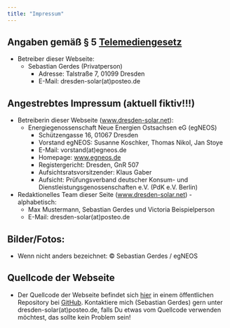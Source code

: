 ```yaml
---
title: "Impressum"
---
```

  
## Angaben gemäß § 5 [Telemediengesetz](https://www.gesetze-im-internet.de/tmg/BJNR017910007.html)
* Betreiber dieser Webseite:
  * Sebastian Gerdes (Privatperson)
    * Adresse: Talstraße 7, 01099 Dresden
    * E-Mail: dresden-solar(at)posteo.de

## Angestrebtes Impressum (aktuell fiktiv!!!)
* Betreiberin dieser Webseite ([www.dresden-solar.net](www.dresden-solar.net)): 
  * Energiegenossenschaft Neue Energien Ostsachsen eG (egNEOS)
    * Schützengasse 16, 01067 Dresden
    * Vorstand egNEOS: Susanne Koschker, Thomas Nikol, Jan Stoye
    * E-Mail: vorstand(at)egneos.de
    * Homepage: [www.egneos.de](www.egneos.de) 
    * Registergericht: Dresden, GnR 507
    * Aufsichtsratsvorsitzender: Klaus Gaber
    * Aufsicht: Prüfungsverband deutscher Konsum- und Dienstleistungsgenossenschaften e.V. (PdK e.V. Berlin)
* Redaktionelles Team dieser Seite ([www.dresden-solar.net](www.dresden-solar.net)) - alphabetisch: 
  * Max Mustermann, Sebastian Gerdes und Victoria Beispielperson
  * E-Mail: dresden-solar(at)posteo.de

## Bilder/Fotos:
* Wenn nicht anders bezeichnet: © Sebastian Gerdes / egNEOS

## Quellcode der Webseite
* Der Quellcode der Webseite befindet sich [hier](https://github.com/sebastian-gerdes/pv-dd) in einem öffentlichen Repository bei [GitHub](https://github.com/). Kontaktiere mich (Sebastian Gerdes) gern unter dresden-solar(at)posteo.de, falls Du etwas vom Quellcode verwenden möchtest, das sollte kein Problem sein!